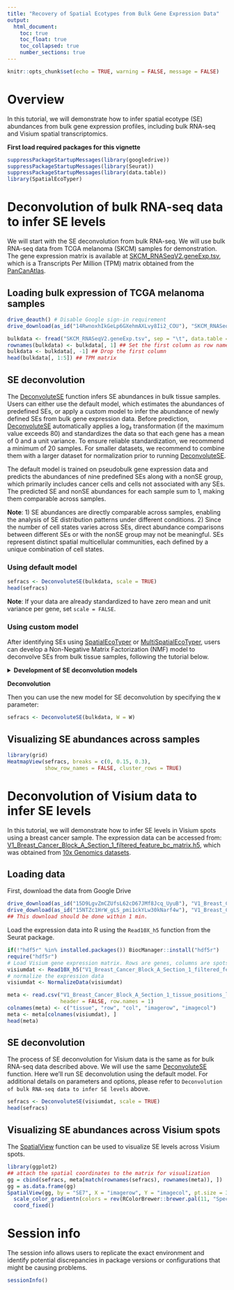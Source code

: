 ```yaml
---
title: "Recovery of Spatial Ecotypes from Bulk Gene Expression Data"
output: 
  html_document:
    toc: true
    toc_float: true
    toc_collapsed: true
    number_sections: true
---
```


```r
knitr::opts_chunk$set(echo = TRUE, warning = FALSE, message = FALSE)
```

# Overview

In this tutorial, we will demonstrate how to infer spatial ecotype (SE) abundances from bulk gene expression profiles, including bulk RNA-seq and Visium spatial transcriptomics. 

__First load required packages for this vignette__

```r
suppressPackageStartupMessages(library(googledrive))
suppressPackageStartupMessages(library(Seurat))
suppressPackageStartupMessages(library(data.table))
library(SpatialEcoTyper)
```


# Deconvolution of bulk RNA-seq data to infer SE levels

We will start with the SE deconvolution from bulk RNA-seq. We will use bulk RNA-seq data from TCGA melanoma (SKCM) samples for demonstration. The gene expression matrix is available at [SKCM_RNASeqV2.geneExp.tsv](https://drive.google.com/open?id=14RwnoxhIkGeLp6GXehmAXLvy8Ii2_COU&usp=drive_fs), which is a Transcripts Per Million (TPM) matrix obtained from the [PanCanAtlas](https://gdc.cancer.gov/about-data/publications/pancanatlas).

## Loading bulk expression of TCGA melanoma samples

```r
drive_deauth() # Disable Google sign-in requirement
drive_download(as_id("14RwnoxhIkGeLp6GXehmAXLvy8Ii2_COU"), "SKCM_RNASeqV2.geneExp.tsv", overwrite = TRUE) # download data from googledrive
```

```r
bulkdata <- fread("SKCM_RNASeqV2.geneExp.tsv", sep = "\t", data.table = FALSE)
rownames(bulkdata) <- bulkdata[, 1] ## Set the first column as row names
bulkdata <- bulkdata[, -1] ## Drop the first column
head(bulkdata[, 1:5]) ## TPM matrix
```

## SE deconvolution

The [DeconvoluteSE](../reference/DeconvoluteSE.html) function infers SE abundances in bulk tissue samples. Users can either use the default model, which estimates the abundances of predefined SEs, or apply a custom model to infer the abundance of newly defined SEs from bulk gene expression data. Before prediction, [DeconvoluteSE](../reference/DeconvoluteSE.html) automatically applies a log₂ transformation (if the maximum value exceeds 80) and standardizes the data so that each gene has a mean of 0 and a unit variance. To ensure reliable standardization, we recommend a minimum of 20 samples. For smaller datasets, we recommend to combine them with a larger dataset for normalization prior to running [DeconvoluteSE](../reference/DeconvoluteSE.html).

The default model is trained on pseudobulk gene expression data and predicts the abundances of nine predefined SEs along with a nonSE group, which primarily includes cancer cells and cells not associated with any SEs. The predicted SE and nonSE abundances for each sample sum to 1, making them comparable across samples.

**Note**: 1) SE abundances are directly comparable across samples, enabling the analysis of SE distribution patterns under different conditions. 2) Since the number of cell states varies across SEs, direct abundance comparisons between different SEs or with the nonSE group may not be meaningful. SEs represent distinct spatial multicellular communities, each defined by a unique combination of cell states.

### Using default model

```r
sefracs <- DeconvoluteSE(bulkdata, scale = TRUE)
head(sefracs)
```
**Note**: If your data are already standardized to have zero mean and unit variance per gene, set `scale = FALSE`.

### Using custom model

After identifying SEs using [SpatialEcoTyper](../reference/SpatialEcoTyper.html) or [MultiSpatialEcoTyper](../reference/MultiSpatialEcoTyper.html), users can develop a Non-Negative Matrix Factorization (NMF) model to deconvolve SEs from bulk tissue samples, following the tutorial below.

<details><summary><strong>Development of SE deconvolution models</strong></summary>

Users can create an NMF model to deconvolve SEs from bulk gene expression data. The training data can be derived from pseudo-bulk mixtures created by aggregating single-cell transcriptomics data. In this tutorial, we will generate pseudo-bulk mixtures using single-cell RNA-seq data from a melanoma sample, which is also featured in the [Recovery of Spatial Ecotypes from Single-Cell Gene Expression Data](Recovery_scRNA.html). 

The raw count for this sample is available at  [WU2161_counts.tsv](https://drive.google.com/open?id=17VAeOnz6vTt2s0ZeTrK1kITdJ3Yus4ei&usp=drive_fs) and SE recovery results are available at [WU2161_RecoveredSEs.tsv](https://drive.google.com/open?id=17kFjOHhmWxWAKm-LDqy6wV27o5lvz8L2&usp=drive_fs).

__Loading data__

```r
# Download single-cell gene expression matrix and SE recovery results.
# The downloads should be finished within 1min.
drive_download(as_id("17VAeOnz6vTt2s0ZeTrK1kITdJ3Yus4ei"), "WU2161_counts.tsv", overwrite = TRUE)
drive_download(as_id("17kFjOHhmWxWAKm-LDqy6wV27o5lvz8L2"), "WU2161_RecoveredSEs.tsv", overwrite = TRUE)
```

```r
# Load single-cell gene expression matrix.
counts = fread("WU2161_counts.tsv", sep = "\t", data.table = FALSE)
rownames(counts) = counts[, 1] ## Set the first column as row names
counts = counts[, -1] ## Drop the first column
head(counts[, 1:5])

# Load SE recovery results
SEs = read.table("WU2161_RecoveredSEs.tsv", sep = "\t", row.names = 1, header = TRUE)
SEs = SEs[match(colnames(counts), rownames(SEs)), 1] # extract SE predictions
length(SEs)
table(SEs)
```

**Note**: For demonstration purposes, we used 1,337 cells grouped into SEs to create pseudo-bulk mixtures. While this limited cell number offers a basic example, it may not fully capture the diverse characteristics of SEs, potentially affecting the robustness of model training and subsequent SE recovery. In practice, we recommend using a more comprehensive dataset that accurately reflects the properties of SEs, ensuring that the training process results in a reliable recovery model.

__Creating pseudobulk data__

The [CreatePseudobulks](../reference/CreatePseudobulks.html) function will be used to create pseudo-bulk mixtures from single-cell (spatial) transcriptomics data with all cells grouped into SEs. It samples cell fractions from a Gaussian distribution, sets negative fractions to 0 and re-normalizes fractions to sum to 1 across all SEs. Based on the resulting fractions, it samples 1,000 cells per pseudo-bulk mixture with replacement, aggregates their transcriptomes in non-log linear space, and normalize the resulting mixture to logarithm CPM using Seurat's `NormalizeData`.

```r
result = CreatePseudobulks(counts = counts, groups = SEs, n_mixtures = 100)
head(result$Mixtures[, 1:5]) ## Gene expression matrix of pseudobulks
head(result$Fracs) ## SE fractions in pseudobulks
```

__Training__

The [NMFGenerateW](../reference/NMFGenerateW.html) function will be used to train an NMF model for SE deconvolution based on the provided SE fractions and gene expression matrix. Before applying NMF, each gene's expression is scaled to have a mean of 0 and unit variance (recommended). To meet the non-negativity requirement of NMF, the expression matrix is transformed using the posneg method. This transformation splits the expression matrix into two matrices: one containing only positive values and the other containing the absolute values of the negative values. These two matrices are then concatenated to form the final training data for the NMF model.

```r
W = NMFGenerateW(t(result$Fracs), result$Mixtures)
## This step should be done within 1 min
head(W)
```

The resulting W matrix can be used to infer SE sbundances from bulk gene expression profiles by using the [DeconvoluteSE](../reference/DeconvoluteSE.html) function. 

</details>

__Deconvolution__

Then you can use the new model for SE deconvolution by specifying the `W` parameter:
```r
sefracs <- DeconvoluteSE(bulkdata, W = W)
```


## Visualizing SE abundances across samples
```r
library(grid)
HeatmapView(sefracs, breaks = c(0, 0.15, 0.3), 
            show_row_names = FALSE, cluster_rows = TRUE)
```


# Deconvolution of Visium data to infer SE levels

In this tutorial, we will demonstrate how to infer SE levels in Visium spots using a breast cancer sample. The expression data can be accessed from: [V1_Breast_Cancer_Block_A_Section_1_filtered_feature_bc_matrix.h5](https://drive.google.com/open?id=15D9LgvZmCZUfsL62cD67JMf8Jcq_UyuB&usp=drive_fs), which was obtained from [10x Genomics datasets](https://www.10xgenomics.com/datasets).

## Loading data

First, download the data from Google Drive
```r
drive_download(as_id("15D9LgvZmCZUfsL62cD67JMf8Jcq_UyuB"), "V1_Breast_Cancer_Block_A_Section_1_filtered_feature_bc_matrix.h5", overwrite = TRUE)
drive_download(as_id("15NTZc1HrW_gLS_pmi1ckYLw30kNarf4w"), "V1_Breast_Cancer_Block_A_Section_1_tissue_positions_list.csv", overwrite = TRUE)
## This download should be done within 1 min.
```

Load the expression data into R using the `Read10X_h5` function from the Seurat package.
```r
if(!"hdf5r" %in% installed.packages()) BiocManager::install("hdf5r")
require("hdf5r")
# Load Visium gene expression matrix. Rows are genes, columns are spots.
visiumdat <- Read10X_h5("V1_Breast_Cancer_Block_A_Section_1_filtered_feature_bc_matrix.h5")
# normalize the expression data
visiumdat <- NormalizeData(visiumdat)

meta <- read.csv("V1_Breast_Cancer_Block_A_Section_1_tissue_positions_list.csv", 
                 header = FALSE, row.names = 1)
colnames(meta) <- c("tissue", "row", "col", "imagerow", "imagecol")
meta <- meta[colnames(visiumdat), ]
head(meta)
```

## SE deconvolution

The process of SE deconvolution for Visium data is the same as for bulk RNA-seq data described above. We will use the same  [DeconvoluteSE](../reference/DeconvoluteSE.html) function. Here we’ll run SE deconvolution using the default model. For additional details on parameters and options, please refer to `Deconvolution of bulk RNA-seq data to infer SE levels` above.

```r
sefracs <- DeconvoluteSE(visiumdat, scale = TRUE)
head(sefracs)
```


## Visualizing SE abundances across Visium spots

The [SpatialView](../reference/SpatialView.html) function can be used to visualize SE levels across Visium spots.

```r
library(ggplot2)
## attach the spatial coordinates to the matrix for visualization
gg = cbind(sefracs, meta[match(rownames(sefracs), rownames(meta)), ])
gg = as.data.frame(gg)
SpatialView(gg, by = "SE7", X = "imagerow", Y = "imagecol", pt.size = 3.5) +
  scale_color_gradientn(colors = rev(RColorBrewer::brewer.pal(11, "Spectral"))) + 
  coord_fixed()
```


# Session info

The session info allows users to replicate the exact environment and identify potential discrepancies in package versions or configurations that might be causing problems.

```r
sessionInfo()
```
